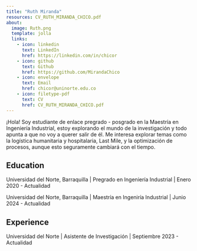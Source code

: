 ---
title: "Ruth Miranda"
resources: CV_RUTH_MIRANDA_CHICO.pdf
about: 
  image: Ruth.png
  template: jolla
  links:
    - icon: linkedin
      text: LinkedIn
      href: https://linkedin.com/in/chicor
    - icon: github
      text: Github
      href: https://github.com/MirandaChico
    - icon: envelope
      text: Email
      href: chicor@uninorte.edu.co
    - icon: filetype-pdf
      text: CV
      href: CV_RUTH_MIRANDA_CHICO.pdf
---



:::{#hero-heading}

¡Hola! Soy estudiante de enlace pregrado - posgrado en la Maestría en Ingeniería Industrial, estoy explorando el mundo de la investigación y todo apunta a que no voy a querer salir de él. Me interesa explorar temas como la logística humanitaria y hospitalaria, Last Mile, y la optimización de procesos, aunque esto seguramente cambiará con el tiempo.


## Education

Universidad del Norte, Barraquilla | Pregrado en Ingeniería Industrial | Enero  2020 - Actualidad

Universidad del Norte, Barraquilla | Maestría en Ingeniría Industrial | Junio 2024 - Actualidad

## Experience

Universidad del Norte | Asistente de Investigación | Septiembre 2023 - Actualidad


:::
